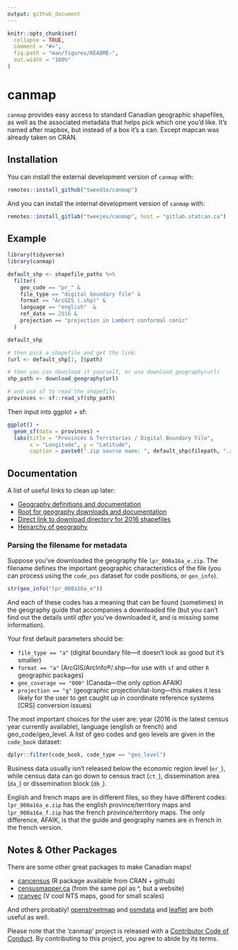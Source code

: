 ```yaml
---
output: github_document
---
```


<!-- README.md is generated from README.Rmd. Please edit that file -->

```r
knitr::opts_chunk$set(
  collapse = TRUE,
  comment = "#>",
  fig.path = "man/figures/README-",
  out.width = "100%"
)
```
# canmap

<!-- badges: start -->
<!-- badges: end -->

```canmap``` provides easy access to standard Canadian geographic shapefiles, as well as the associated metadata that helps pick which one you'd like. It's named after mapbox, but instead of a box it's a can. Except mapcan was already taken on CRAN.

## Installation

You can install the external development version of ```canmap``` with:

``` r
remotes::install_github("tweed1e/canmap")
```

And you can install the internal development version of ```canmap``` with:

``` r
remotes::install_gitlab("tweejes/canmap", host = "gitlab.statcan.ca")
```

## Example


```r

library(tidyverse)
library(canmap)

default_shp <- shapefile_paths %>%
  filter(
    geo_code == "pr_" &
    file_type == "digital boundary file" &
    format == "ArcGIS (.shp)" &
    language == "english"  &
    ref_date == 2016 &
    projection == "projection in Lambert conformal conic"
  )

default_shp

# then pick a shapefile and get the link:
(url <- default_shp[1, ]$path)

# then you can download it yourself, or use download_geography(url)
shp_path <- download_geography(url)

# and use sf to read the shapefile.
provinces <- sf::read_sf(shp_path)
```

Then input into ggplot + sf:

``` r
ggplot() +
  geom_sf(data = provinces) +
  labs(title = "Provinces & Territories / Digital Boundary File", 
       x = "Longitude", y = "Latitude",
       caption = paste0(".zip source name: ", default_shp$filepath, ".zip"))
```


## Documentation 


A list of useful links to clean up later:

* [Geography definitions and documentation](https://www.statcan.gc.ca/eng/subjects/standard/sgc/geography)
* [Root for geography downloads and documentation](https://www12.statcan.gc.ca/census-recensement/2016/geo/index-eng.cfm) 
* [Direct link to download directory for 2016 shapefiles](https://www12.statcan.gc.ca/census-recensement/2011/geo/bound-limit/bound-limit-2016-eng.cfm)
* [Heirarchy of geography](https://www150.statcan.gc.ca/n1/pub/92-195-x/2011001/other-autre/hierarch/h-eng.htm)


### Parsing the filename for metadata

Suppose you've downloaded the geography file ```lpr_000a16a_e.zip```. The filename defines the important geographic characteristics of the file (you can process using the ```code_pos``` dataset for code positions, or ```geo_info```).

```r
str(geo_info("lpr_000a16a_e"))
```

And each of these codes has a meaning that can be found (sometimes) in the geography guide that accompanies a downloaded file (but you can't find out the details until *after* you've downloaded it, and is missing some information).

Your first default parameters should be: 

- ```file_type == "a"``` (digital boundary file---it doesn't look as good but it's smaller) 
- ```format == "a"``` (ArcGIS/ArcInfo®/.shp---for use with ```sf``` and other ```R``` geographic packages)
- ```geo_coverage == "000"``` (Canada---the only option AFAIK)
- ```projection == "g"``` (geographic projection/lat-long---this makes it less likely for the user to get caught up in coordinate reference systems [CRS] conversion issues)

The most important choices for the user are: year (2016 is the latest census year currently available), language (english or french) and geo_code/geo_level. A list of geo codes and geo levels are given in the ```code_book``` dataset:

``` r
dplyr::filter(code_book, code_type == "geo_level")
```

Business data usually isn't released below the economic region level (```er_```), while census data can go down to census tract (```ct_```), dissemination area (```da_```) or dissemination block (```db_```). 

English and french maps are in different files, so they have different codes: ```lpr_000a16a_e.zip``` has the english province/territory maps and ```lpr_000a16a_f.zip``` has the french province/territory maps. The only difference, AFAIK, is that the guide and geography names are in french in the french version.


## Notes & Other Packages

There are some other great packages to make Canadian maps!

- [cancensus](https://github.com/mountainMath/cancensus) (R package available from CRAN + github)
- [censusmapper.ca](censusmapper.ca) (from the same ppl as ^, but a website)
- [rcanvec](https://github.com/paleolimbot/rcanvec) (V cool NTS maps, good for small scales)

And others probably! [openstreetmap](https://cran.r-project.org/web/packages/OpenStreetMap/index.html) and [osmdata](https://github.com/ropensci/osmdata) and [leaflet](https://cran.r-project.org/web/packages/leaflet/index.html) are both useful as well.

Please note that the 'canmap' project is released with a
[Contributor Code of Conduct](.github/CODE_OF_CONDUCT.md).
By contributing to this project, you agree to abide by its terms.
